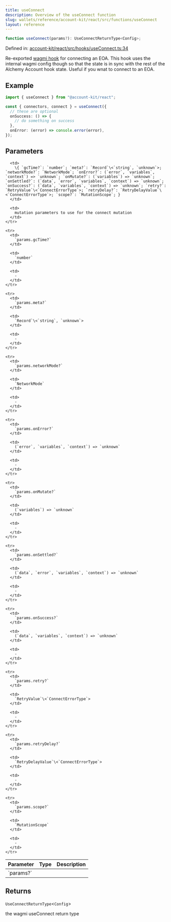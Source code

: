 ```yaml
---
title: useConnect
description: Overview of the useConnect function
slug: wallets/reference/account-kit/react/src/functions/useConnect
layout: reference
---
```


```ts
function useConnect(params?): UseConnectReturnType<Config>;
```

Defined in: [account-kit/react/src/hooks/useConnect.ts:34](https://github.com/alchemyplatform/aa-sdk/blob/e3c1a23e6e03f44bf2db3afddb97a91b175cba58/account-kit/react/src/hooks/useConnect.ts#L34)

Re-exported [wagmi hook](https://wagmi.sh/react/api/hooks/useConnect) for connecting an EOA. This hook
uses the internal wagmi config though so that the state
is in sync with the rest of the Alchemy Account hook state.
Useful if you wnat to connect to an EOA.

## Example

```ts twoslash
import { useConnect } from "@account-kit/react";

const { connectors, connect } = useConnect({
  // these are optional
  onSuccess: () => {
    // do something on success
  },
  onError: (error) => console.error(error),
});
```

## Parameters

<table>
  <thead>
    <tr>
      <th align="left">Parameter</th>
      <th align="left">Type</th>
      <th align="left">Description</th>
    </tr>
  </thead>

  <tbody>
    <tr>
      <td>
        `params?`
      </td>

      <td>
        \{ `gcTime?`: `number`; `meta?`: `Record`\<`string`, `unknown`>; `networkMode?`: `NetworkMode`; `onError?`: (`error`, `variables`, `context`) => `unknown`; `onMutate?`: (`variables`) => `unknown`; `onSettled?`: (`data`, `error`, `variables`, `context`) => `unknown`; `onSuccess?`: (`data`, `variables`, `context`) => `unknown`; `retry?`: `RetryValue`\<`ConnectErrorType`>; `retryDelay?`: `RetryDelayValue`\<`ConnectErrorType`>; `scope?`: `MutationScope`; }
      </td>

      <td>
        mutation parameters to use for the connect mutation
      </td>
    </tr>

    <tr>
      <td>
        `params.gcTime?`
      </td>

      <td>
        `number`
      </td>

      <td>
        ‐
      </td>
    </tr>

    <tr>
      <td>
        `params.meta?`
      </td>

      <td>
        `Record`\<`string`, `unknown`>
      </td>

      <td>
        ‐
      </td>
    </tr>

    <tr>
      <td>
        `params.networkMode?`
      </td>

      <td>
        `NetworkMode`
      </td>

      <td>
        ‐
      </td>
    </tr>

    <tr>
      <td>
        `params.onError?`
      </td>

      <td>
        (`error`, `variables`, `context`) => `unknown`
      </td>

      <td>
        ‐
      </td>
    </tr>

    <tr>
      <td>
        `params.onMutate?`
      </td>

      <td>
        (`variables`) => `unknown`
      </td>

      <td>
        ‐
      </td>
    </tr>

    <tr>
      <td>
        `params.onSettled?`
      </td>

      <td>
        (`data`, `error`, `variables`, `context`) => `unknown`
      </td>

      <td>
        ‐
      </td>
    </tr>

    <tr>
      <td>
        `params.onSuccess?`
      </td>

      <td>
        (`data`, `variables`, `context`) => `unknown`
      </td>

      <td>
        ‐
      </td>
    </tr>

    <tr>
      <td>
        `params.retry?`
      </td>

      <td>
        `RetryValue`\<`ConnectErrorType`>
      </td>

      <td>
        ‐
      </td>
    </tr>

    <tr>
      <td>
        `params.retryDelay?`
      </td>

      <td>
        `RetryDelayValue`\<`ConnectErrorType`>
      </td>

      <td>
        ‐
      </td>
    </tr>

    <tr>
      <td>
        `params.scope?`
      </td>

      <td>
        `MutationScope`
      </td>

      <td>
        ‐
      </td>
    </tr>

  </tbody>
</table>

## Returns

`UseConnectReturnType`\<`Config`>

the wagmi useConnect return type
